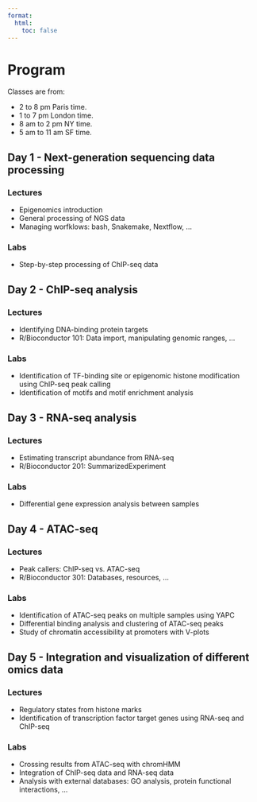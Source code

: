```yaml
---
format:
  html:
    toc: false
---
```


# Program {-}

Classes are from: 

- 2 to 8 pm Paris time.
- 1 to 7 pm London time.
- 8 am to 2 pm NY time.
- 5 am to 11 am SF time.

## Day 1 - Next-generation sequencing data processing

### Lectures

* Epigenomics introduction
* General processing of NGS data
* Managing worfklows: bash, Snakemake, Nextflow, ...

### Labs

* Step-by-step processing of ChIP-seq data

## Day 2 - ChIP-seq analysis

### Lectures

* Identifying DNA-binding protein targets
* R/Bioconductor 101: Data import, manipulating genomic ranges, ...

### Labs

* Identification of TF-binding site or epigenomic histone modification using 
  ChIP-seq peak calling
* Identification of motifs and motif enrichment analysis

## Day 3 - RNA-seq analysis

### Lectures

* Estimating transcript abundance from RNA-seq
* R/Bioconductor 201: SummarizedExperiment

### Labs

* Differential gene expression analysis between samples

## Day 4 - ATAC-seq

### Lectures

* Peak callers: ChIP-seq vs. ATAC-seq
* R/Bioconductor 301: Databases, resources, ...

### Labs

* Identification of ATAC-seq peaks on multiple samples using YAPC
* Differential binding analysis and clustering of ATAC-seq peaks 
* Study of chromatin accessibility at promoters with V-plots

## Day 5 -  Integration and visualization of different omics data

### Lectures

* Regulatory states from histone marks
* Identification of transcription factor target genes using RNA-seq and 
  ChIP-seq

### Labs

* Crossing results from ATAC-seq with chromHMM
* Integration of ChIP-seq data and RNA-seq data
* Analysis with external databases: 
  GO analysis, protein functional interactions, ...

